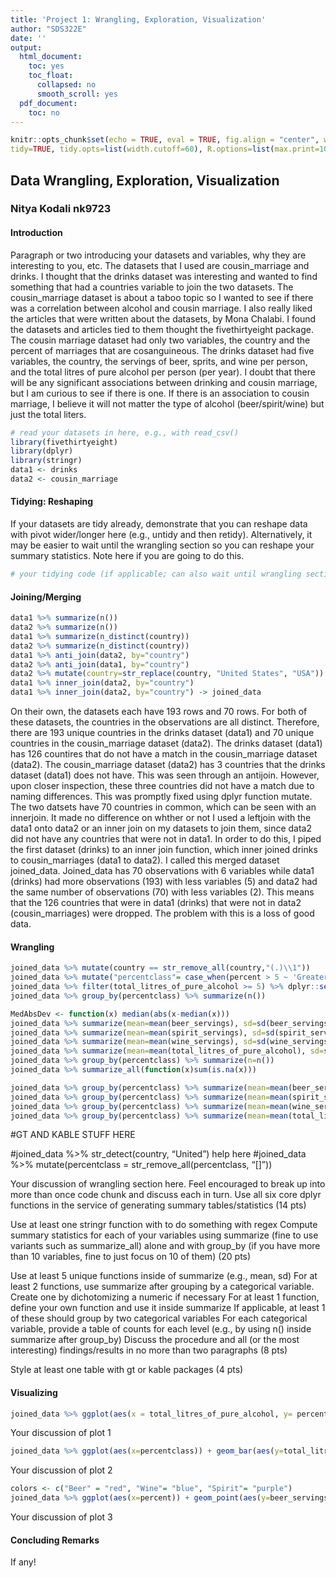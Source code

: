 ```yaml
---
title: 'Project 1: Wrangling, Exploration, Visualization'
author: "SDS322E"
date: ''
output:
  html_document:
    toc: yes
    toc_float:
      collapsed: no
      smooth_scroll: yes
  pdf_document:
    toc: no
---
```


```r
knitr::opts_chunk$set(echo = TRUE, eval = TRUE, fig.align = "center", warning = F, message = F,
tidy=TRUE, tidy.opts=list(width.cutoff=60), R.options=list(max.print=100))
```

## Data Wrangling, Exploration, Visualization

### Nitya Kodali nk9723

#### Introduction 

Paragraph or two introducing your datasets and variables, why they are interesting to you, etc. The datasets that I used are cousin_marriage and drinks. I thought that the drinks dataset was interesting and wanted to find something that had a countries variable to join the two datasets. The cousin_marriage dataset is about a taboo topic so I wanted to see if there was a correlation between alcohol and cousin marriage. I also really liked the articles that were written about the datasets, by Mona Chalabi. I found the datasets and articles tied to them thought the fivethirtyeight package.
The cousin marriage dataset had only two variables, the country and the percent of marriages that are cosanguineous. The drinks dataset had five variables, the country, the servings of beer, sprits, and wine per person, and the total litres of pure alcohol per person (per year). I doubt that there will be any significant associations between drinking and cousin marriage, but I am curious to see if there is one. If there is an association to cousin marriage, I believe it will not matter the type of alcohol (beer/spirit/wine) but just the total liters.

```R
# read your datasets in here, e.g., with read_csv()
library(fivethirtyeight)
library(dplyr)
library(stringr)
data1 <- drinks
data2 <- cousin_marriage
```

#### Tidying: Reshaping

If your datasets are tidy already, demonstrate that you can reshape data with pivot wider/longer here (e.g., untidy and then retidy). Alternatively, it may be easier to wait until the wrangling section so you can reshape your summary statistics. Note here if you are going to do this.

```R
# your tidying code (if applicable; can also wait until wrangling section)
```

    
#### Joining/Merging

```R
data1 %>% summarize(n())
data2 %>% summarize(n())
data1 %>% summarize(n_distinct(country))
data2 %>% summarize(n_distinct(country))
data1 %>% anti_join(data2, by="country")
data2 %>% anti_join(data1, by="country")
data2 %>% mutate(country=str_replace(country, "United States", "USA")) %>% mutate(country=str_replace(country, "The Netherlands", "Netherlands")) %>% mutate(country=str_replace(country, "Great Britain", "United Kingdom")) -> data2
data1 %>% inner_join(data2, by="country")
data1 %>% inner_join(data2, by="country") -> joined_data
```

On their own, the datasets each have 193 rows and 70 rows. For both of these datasets, the countries in the observations are all distinct. Therefore, there are 193 unique countries in the drinks dataset (data1) and 70 unique countries in the cousin_marriage dataset (data2). The drinks dataset (data1) has 126 countires that do not have a match in the cousin_marriage dataset (data2). The cousin_marriage dataset (data2) has 3 countries that the drinks dataset (data1) does not have. This was seen through an antijoin. However, upon closer inspection, these three countries did not have a match due to naming differences. This was promptly fixed using dplyr function mutate. The two datsets have 70 countries in common, which can be seen with an innerjoin.
It made no difference on whther or not I used a leftjoin with the data1 onto data2 or an inner join on my datasets to join them, since data2 did not have any countries that were not in data1. In order to do this, I piped the first dataset (drinks) to an inner join function, which inner joined drinks to cousin_marriages (data1 to data2). I called this merged dataset joined_data. Joined_data has 70 observations with 6 variables while data1 (drinks) had more observations (193) with less variables (5) and data2 had the same number of observations (70) with less variables (2).
This means that the 126 countries that were in data1 (drinks) that were not in data2 (cousin_marriages) were dropped. The problem with this is a loss of good data.

####  Wrangling

```R
joined_data %>% mutate(country == str_remove_all(country,"(.)\\1"))
joined_data %>% mutate("percentclass"= case_when(percent > 5 ~ 'Greater than 5 percent', TRUE ~ 'Less than 5 percent')) -> joined_data
joined_data %>% filter(total_litres_of_pure_alcohol >= 5) %>% dplyr::select(-percent) %>% arrange(desc(beer_servings))
joined_data %>% group_by(percentclass) %>% summarize(n())

MedAbsDev <- function(x) median(abs(x-median(x)))
joined_data %>% summarize(mean=mean(beer_servings), sd=sd(beer_servings), min=min(beer_servings), max=max(beer_servings), MedAbsDev=MedAbsDev(beer_servings))
joined_data %>% summarize(mean=mean(spirit_servings), sd=sd(spirit_servings), min=min(spirit_servings), max=max(spirit_servings), MedAbsDev=MedAbsDev(spirit_servings))
joined_data %>% summarize(mean=mean(wine_servings), sd=sd(wine_servings), min=min(wine_servings), max=max(wine_servings), MedAbsDev=MedAbsDev(wine_servings))
joined_data %>% summarize(mean=mean(total_litres_of_pure_alcohol), sd=sd(total_litres_of_pure_alcohol), min=min(total_litres_of_pure_alcohol), max=max(total_litres_of_pure_alcohol), MedAbsDev=MedAbsDev(total_litres_of_pure_alcohol))
joined_data %>% group_by(percentclass) %>% summarize(n=n())
joined_data %>% summarize_all(function(x)sum(is.na(x)))

joined_data %>% group_by(percentclass) %>% summarize(mean=mean(beer_servings), sd=sd(beer_servings), min=min(beer_servings), max=max(beer_servings), MedAbsDev=MedAbsDev(beer_servings))
joined_data %>% group_by(percentclass) %>% summarize(mean=mean(spirit_servings), sd=sd(spirit_servings), min=min(spirit_servings), max=max(spirit_servings), MedAbsDev=MedAbsDev(spirit_servings))
joined_data %>% group_by(percentclass) %>% summarize(mean=mean(wine_servings), sd=sd(wine_servings), min=min(wine_servings), max=max(wine_servings), MedAbsDev=MedAbsDev(wine_servings))
joined_data %>% group_by(percentclass) %>% summarize(mean=mean(total_litres_of_pure_alcohol), sd=sd(total_litres_of_pure_alcohol), min=min(total_litres_of_pure_alcohol), max=max(total_litres_of_pure_alcohol), MedAbsDev=MedAbsDev(total_litres_of_pure_alcohol))

```


#GT AND KABLE STUFF HERE

#joined_data %>% str_detect(country, "United") help here
#joined_data %>% mutate(percentclass = str_remove_all(percentclass, "[]"))

Your discussion of wrangling section here. Feel encouraged to break up into more than once code chunk and discuss each in turn.
Use all six core dplyr functions in the service of generating summary tables/statistics (14 pts)

Use at least one stringr function with to do something with regex
Compute summary statistics for each of your variables using summarize (fine to use variants such as summarize_all) alone and with group_by (if you have more than 10 variables, fine to just focus on 10 of them) (20 pts)

Use at least 5 unique functions inside of summarize (e.g., mean, sd)
For at least 2 functions, use summarize after grouping by a categorical variable. Create one by dichotomizing a numeric if necessary
For at least 1 function, define your own function and use it inside summarize
If applicable, at least 1 of these should group by two categorical variables
For each categorical variable, provide a table of counts for each level (e.g., by using n() inside summarize after group_by)
Discuss the procedure and all (or the most interesting) findings/results in no more than two paragraphs (8 pts)

Style at least one table with gt or kable packages (4 pts)

#### Visualizing

```R
joined_data %>% ggplot(aes(x = total_litres_of_pure_alcohol, y= percent, color=percentclass)) + geom_point() + geom_smooth(method = lm) + theme_dark() + scale_y_continuous(breaks = seq(0,75,15), name="Percent Cousin Marriage") + scale_x_continuous(breaks = seq(0,15,3), name="Total Litres of Pure Alcohol") + theme(legend.title.align = 0.5) + labs(col="Legend") + ggtitle("Cousin Marriage and Alcohol Consumption")
```

Your discussion of plot 1

```R
joined_data %>% ggplot(aes(x=percentclass)) + geom_bar(aes(y=total_litres_of_pure_alcohol), stat = "summary", fun=mean, width=.7) + geom_errorbar(aes(y=total_litres_of_pure_alcohol), stat = "summary", fun.data=mean_se, width=.4) + theme_light() + labs(x="Percent Cousin Marriage") + scale_y_continuous(breaks = seq(0,10,2), name="Total Litres of Pure Alcohol")
```

Your discussion of plot 2

```R
colors <- c("Beer" = "red", "Wine"= "blue", "Spirit"= "purple")
joined_data %>% ggplot(aes(x=percent)) + geom_point(aes(y=beer_servings, color="Beer"), stat="summary", fun=mean, size=1.5) + geom_point(aes(y=spirit_servings, color="Spirit"), stat="summary", fun=mean) + geom_point(aes(y=wine_servings, color="Wine"), stat="summary", fun=mean) + geom_smooth(method="lm", aes(y=beer_servings, color="Beer")) + geom_smooth(method="lm", aes(y=spirit_servings, color="Spirit")) + geom_smooth(method="lm", aes(y=wine_servings, color="Wine")) + labs(x="Percent Cousin Marriage", col="Legend") + scale_y_continuous(breaks = seq(-150,350,50), limits = c(-150,350), name="Servings") + ggtitle("Cousin Marriage vs Type of Serving")
```

Your discussion of plot 3

#### Concluding Remarks

If any!




